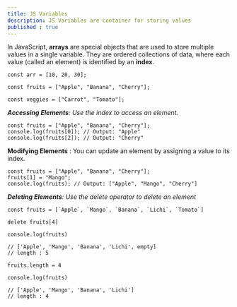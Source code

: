 ```yaml
---
title: JS Variables
description: JS Variables are container for storing values
published : true
---
```


In JavaScript, **arrays** are special objects that are used to store multiple values in a single variable. They are ordered collections of data, where each value (called an element) is identified by an **index**.

    const arr = [10, 20, 30];
    
    const fruits = ["Apple", "Banana", "Cherry"];
    
    const veggies = ["Carrot", "Tomato"];

_**Accessing Elements**: Use the index to access an element._

    const fruits = ["Apple", "Banana", "Cherry"];
    console.log(fruits[0]); // Output: "Apple"
    console.log(fruits[2]); // Output: "Cherry"
    

**Modifying Elements** : You can update an element by assigning a value to its index.

    const fruits = ["Apple", "Banana", "Cherry"];
    fruits[1] = "Mango";
    console.log(fruits); // Output: ["Apple", "Mango", "Cherry"]
    

_**Deleting Elements**: Use the delete operator to delete an element_  

    const fruits = [`Apple`, `Mango`, `Banana`, `Lichi`, `Tomato`]
    
    delete fruits[4]
    
    console.log(fruits)
    
    // ['Apple', 'Mango', 'Banana', 'Lichi', empty] 
    // length : 5
    
    fruits.length = 4
    
    console.log(fruits)
    
    // ['Apple', 'Mango', 'Banana', 'Lichi']
    // length : 4